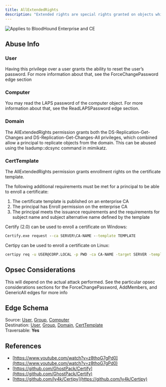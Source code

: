 ---
title: AllExtendedRights
description: "Extended rights are special rights granted on objects which allow reading of privileged attributes, as well as performing special actions."
---

<img noZoom src="/assets/enterprise-AND-community-edition-pill-tag.svg" alt="Applies to BloodHound Enterprise and CE"/>


## Abuse Info
### **User**

Having this privilege over a user grants the ability to reset the user’s password. For more information about that, see the ForceChangePassword edge section

### **Computer**

You may read the LAPS password of the computer object. For more information about that, see the ReadLAPSPassword edge section.

### **Domain**

The AllExtendedRights permission grants both the DS-Replication-Get-Changes and DS-Replication-Get-Changes-All privileges, which combined allow a principal to replicate objects from the domain. This can be abused using the lsadump::dcsync command in mimikatz.

### **CertTemplate**

The AllExtendedRights permission grants enrollment rights on the certificate template.

The following additional requirements must be met for a principal to be able to enroll a certificate:

1.  The certificate template is published on an enterprise CA
2.  The principal has Enroll permission on the enterprise CA
3.  The principal meets the issuance requirements and the requirements for subject name and subject alternative name defined by the template

Certify (2.0) can be used to enroll a certificate on Windows:

```cmd
Certify.exe request --ca SERVER\CA-NAME --template TEMPLATE
```

Certipy can be used to enroll a certificate on Linux:

```bash
certipy req -u USER@CORP.LOCAL -p PWD -ca CA-NAME -target SERVER -template TEMPLATE
```

## Opsec Considerations

This will depend on the actual attack performed. See the particular opsec considerations sections for the ForceChangePassword, AddMembers, and GenericAll edges for more info

## Edge Schema

Source: [User](https://github.com/SpecterOps/bloodhound-docs/blob/main//resources/nodes/user), [Group](https://github.com/SpecterOps/bloodhound-docs/blob/main//resources/nodes/group), [Computer](https://github.com/SpecterOps/bloodhound-docs/blob/main//resources/nodes/computer)  
Destination: [User](https://github.com/SpecterOps/bloodhound-docs/blob/main//resources/nodes/user), [Group](https://github.com/SpecterOps/bloodhound-docs/blob/main//resources/nodes/group), [Domain](https://github.com/SpecterOps/bloodhound-docs/blob/main//resources/nodes/domain), [CertTemplate](https://github.com/SpecterOps/bloodhound-docs/blob/main//resources/nodes/cert-template)  
Traversable: **Yes**  

## References

* [https://www.youtube.com/watch?v=z8thoG7gPd0](https://www.youtube.com/watch?v=z8thoG7gPd0)
* [https://github.com/GhostPack/Certify](https://github.com/GhostPack/Certify)
* [https://github.com/ly4k/Certipy](https://github.com/ly4k/Certipy)
